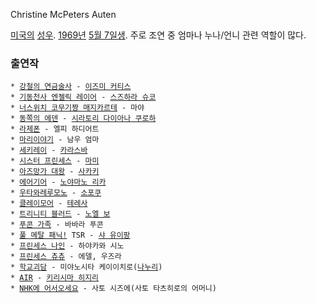 Christine McPeters Auten 

[[미국]]의 [[성우]]. [[1969년]] [[5월 7일]]생. 주로 조연 중 엄마나 누나/언니 관련 역할이 많다.

=== 출연작 ===
 * [[강철의 연금술사]] - [[이즈미 커티스]]
 * [[기동천사 엔젤릭 레이어]] - [[스즈하라 슈코]]
 * [[너스위치 코무기짱 매지카르테]] - 마야
 * [[동쪽의 에덴]] - [[시라토리 다이아나 쿠로하]]
 * [[라제폰]] - 엘피 하디어트
 * [[마리이야기]] - 남우 엄마
 * [[세키레이]] - [[카라스바]]
 * [[시스터 프린세스]] - [[마미]]
 * [[아즈망가 대왕]] - [[사카키]]
 * [[에어기어]] - [[노야마노 리카]]
 * [[우타와레루모노]] - [[소포쿠]]
 * [[클레이모어]] - [[테레사]]
 * [[트리니티 블러드]] - [[노엘 보]]
 * [[푸콘 가족]] - 바바라 푸콘
 * [[풀 메탈 패닉!]] TSR - [[샤 유이팡]]
 * [[프린세스 나인]] - 하야카와 시노
 * [[프린세스 츄츄]] - 에델, 우즈라
 * [[학교괴담]] - 미야노시타 케이이치로([[나누리]])
 * [[AIR]] - [[키리시마 히지리]]
 * [[NHK에 어서오세요]] - 사토 시즈에(사토 타츠히로의 어머니)
